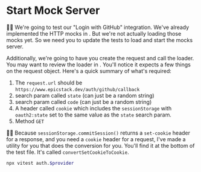 # Start Mock Server

<EpicVideo url="https://www.epicweb.dev/workshops/web-application-testing/http-mocking/github-sign-in-callback" />

👨‍💼 We're going to test our "Login with GitHub" integration. We've already
implemented the HTTP mocks in <InlineFile file="tests/mocks/github.ts" />. But
we're not actually loading those mocks yet. So we need you to update the tests
to load and start the mocks server.

Additionally, we're going to have you create the request and call the loader.
You may want to review the loader
in <InlineFile file="app/routes/_auth+/auth.$provider.callback.ts" />. You'll
notice it expects a few things on the request object. Here's a quick summary of
what's required:

1. The `request.url` should be `https://www.epicstack.dev/auth/github/callback`
1. search param called `state` (can just be a random string)
1. search param called `code` (can just be a random string)
1. A header called `cookie` which includes the `sessionStorage` with
   `oauth2:state` set to the same value as the `state` search param.
1. Method `GET`

🧝‍♂️ Because `sessionStorage.commitSession()` returns a `set-cookie` header for a
response, and you need a `cookie` header for a request, I've made a utility for
you that does the conversion for you. You'll find it at the bottom of the test
file. It's called `convertSetCookieToCookie`.

```sh nonumber
npx vitest auth.$provider
```
